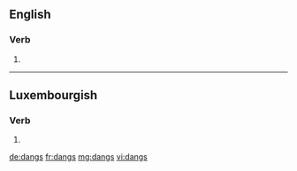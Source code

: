 {{also|dāngs}}
==English==

===Verb===
{{head|en|verb form}}

# {{en-third-person singular of|dang}}

----

==Luxembourgish==

===Verb===
{{head|lb|verb form}}

# {{inflection of|dangen||2|s|pres|indc|lang=lb}}

[[de:dangs]]
[[fr:dangs]]
[[mg:dangs]]
[[vi:dangs]]